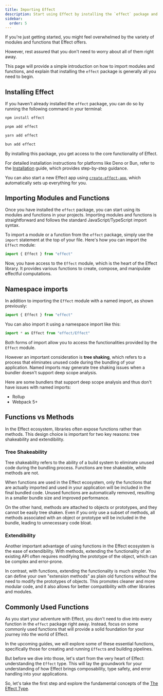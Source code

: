 ```yaml
---
title: Importing Effect
description: Start using Effect by installing the `effect` package and exploring module imports. Learn how to import the `Effect` module, understand namespace imports, and grasp the advantages of using functions over methods in the Effect ecosystem. Focus on essential functions to build a strong foundation for your journey with Effect.
sidebar:
  order: 5
---
```



If you're just getting started, you might feel overwhelmed by the variety of modules and functions that Effect offers.

However, rest assured that you don't need to worry about all of them right away.

This page will provide a simple introduction on how to import modules and functions, and explain that installing the `effect` package is generally all you need to begin.

## Installing Effect

If you haven't already installed the `effect` package, you can do so by running the following command in your terminal:

<Tabs syncKey="package-manager">

<TabItem label="npm" icon="seti:npm">

```sh showLineNumbers=false
npm install effect
```

</TabItem>

<TabItem label="pnpm" icon="pnpm">

```sh showLineNumbers=false
pnpm add effect
```

</TabItem>

<TabItem label="Yarn" icon="seti:yarn">

```sh showLineNumbers=false
yarn add effect
```

</TabItem>

<TabItem label="Bun" icon="bun">

```sh showLineNumbers=false
bun add effect
```

</TabItem>

</Tabs>

By installing this package, you get access to the core functionality of Effect.

For detailed installation instructions for platforms like Deno or Bun, refer to the [Installation](/docs/getting-started/installation/) guide, which provides step-by-step guidance.

You can also start a new Effect app using [`create-effect-app`](/docs/getting-started/create-effect-app/), which automatically sets up everything for you.

## Importing Modules and Functions

Once you have installed the `effect` package, you can start using its modules and functions in your projects.
Importing modules and functions is straightforward and follows the standard JavaScript/TypeScript import syntax.

To import a module or a function from the `effect` package, simply use the `import` statement at the top of your file. Here's how you can import the `Effect` module:

```ts showLineNumbers=false
import { Effect } from "effect"
```

Now, you have access to the `Effect` module, which is the heart of the Effect library. It provides various functions to create, compose, and manipulate effectful computations.

## Namespace imports

In addition to importing the `Effect` module with a named import, as shown previously:

```ts showLineNumbers=false
import { Effect } from "effect"
```

You can also import it using a namespace import like this:

```ts showLineNumbers=false
import * as Effect from "effect/Effect"
```

Both forms of import allow you to access the functionalities provided by the `Effect` module.

However an important consideration is **tree shaking**, which refers to a process that eliminates unused code during the bundling of your application.
Named imports may generate tree shaking issues when a bundler doesn't support deep scope analysis.

Here are some bundlers that support deep scope analysis and thus don't have issues with named imports:

- Rollup
- Webpack 5+

## Functions vs Methods

In the Effect ecosystem, libraries often expose functions rather than methods. This design choice is important for two key reasons: tree shakeability and extendibility.

### Tree Shakeability

Tree shakeability refers to the ability of a build system to eliminate unused code during the bundling process. Functions are tree shakeable, while methods are not.

When functions are used in the Effect ecosystem, only the functions that are actually imported and used in your application will be included in the final bundled code. Unused functions are automatically removed, resulting in a smaller bundle size and improved performance.

On the other hand, methods are attached to objects or prototypes, and they cannot be easily tree shaken. Even if you only use a subset of methods, all methods associated with an object or prototype will be included in the bundle, leading to unnecessary code bloat.

### Extendibility

Another important advantage of using functions in the Effect ecosystem is the ease of extendibility. With methods, extending the functionality of an existing API often requires modifying the prototype of the object, which can be complex and error-prone.

In contrast, with functions, extending the functionality is much simpler. You can define your own "extension methods" as plain old functions without the need to modify the prototypes of objects. This promotes cleaner and more modular code, and it also allows for better compatibility with other libraries and modules.

## Commonly Used Functions

As you start your adventure with Effect, you don't need to dive into every function in the `effect` package right away. Instead, focus on some commonly used functions that will provide a solid foundation for your journey into the world of Effect.

In the upcoming guides, we will explore some of these essential functions, specifically those for creating and running `Effect`s and building pipelines.

But before we dive into those, let's start from the very heart of Effect: understanding the `Effect` type. This will lay the groundwork for your understanding of how Effect brings composability, type safety, and error handling into your applications.

So, let's take the first step and explore the fundamental concepts of the [The Effect Type](/docs/getting-started/the-effect-type/).
